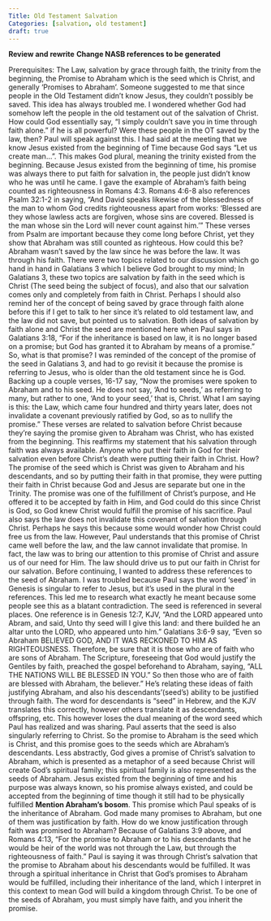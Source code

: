 ---
Title: Old Testament Salvation
Categories: [salvation, old testament]
draft: true
---

**Review and rewrite**
**Change NASB references to be generated**

Prerequisites: The Law, salvation by grace through faith, the trinity from the beginning, the Promise to Abraham which is the seed which is Christ, and generally ‘Promises to Abraham’.
Someone suggested to me that since people in the Old Testament didn't know Jesus, they couldn't possibly be saved. This idea has always troubled me. I wondered whether God had somehow left the people in the old testament out of the salvation of Christ. How could God essentially say, “I simply couldn’t save you in time through faith alone.” if he is all powerful? Were these people in the OT saved by the law, then? Paul will speak against this. I had said at the meeting that we know Jesus existed from the beginning of Time because God says “Let us create man…”. This makes God plural, meaning the trinity existed from the beginning. Because Jesus existed from the beginning of time, his promise was always there to put faith for salvation in, the people just didn’t know who he was until he came. I gave the example of Abraham’s faith being counted as righteousness in Romans 4:3. Romans 4:6-8 also references Psalm 32:1-2 in saying, “And David speaks likewise of the blessedness of the man to whom God credits righteousness apart from works: ‘Blessed are they whose lawless acts are forgiven, whose sins are covered. Blessed is the man whose sin the Lord will never count against him.’” These verses from Psalm are important because they come long before Christ, yet they show that Abraham was still counted as righteous. How could this be? Abraham wasn’t saved by the law since he was before the law. It was through his faith.
There were two topics related to our discussion which go hand in hand in Galatians 3 which I believe God brought to my mind; In Galatians 3, these two topics are salvation by faith in the seed which is Christ (The seed being the subject of focus), and also that our salvation comes only and completely from faith in Christ. Perhaps I should also remind her of the concept of being saved by grace through faith alone before this if I get to talk to her since it’s related to old testament law, and the law did not save, but pointed us to salvation.
Both ideas of salvation by faith alone and Christ the seed are mentioned here when Paul says in Galatians 3:18, “For if the inheritance is based on law, it is no longer based on a promise; but God has granted it to Abraham by means of a promise.” So, what is that promise? I was reminded of the concept of the promise of the seed in Galatians 3, and had to go revisit it because the promise is referring to Jesus, who is older than the old testament since he is God.
Backing up a couple verses, 16-17 say, “Now the promises were spoken to Abraham and to his seed. He does not say, ‘And to seeds,’ as referring to many, but rather to one, ‘And to your seed,’ that is, Christ. What I am saying is this: the Law, which came four hundred and thirty years later, does not invalidate a covenant previously ratified by God, so as to nullify the promise.” These verses are related to salvation before Christ because they’re saying the promise given to Abraham was Christ, who has existed from the beginning. This reaffirms my statement that his salvation through faith was always available. Anyone who put their faith in God for their salvation even before Christ’s death were putting their faith in Christ. How? The promise of the seed which is Christ was given to Abraham and his descendants, and so by putting their faith in that promise, they were putting their faith in Christ because God and Jesus are separate but one in the Trinity. The promise was one of the fulfillment of Christ’s purpose, and He offered it to be accepted by faith in Him, and God could do this since Christ is God, so God knew Christ would fulfill the promise of his sacrifice. Paul also says the law does not invalidate this covenant of salvation through Christ. Perhaps he says this because some would wonder how Christ could free us from the law. However, Paul understands that this promise of Christ came well before the law, and the law cannot invalidate that promise. In fact, the law was to bring our attention to this promise of Christ and assure us of our need for Him. The law should drive us to put our faith in Christ for our salvation.
Before continuing, I wanted to address these references to the seed of Abraham. I was troubled because Paul says the word ‘seed’ in Genesis is singular to refer to Jesus, but it’s used in the plural in the references. This led me to research what exactly he meant because some people see this as a blatant contradiction. The seed is referenced in several places. One reference is in Genesis 12:7, KJV, “And the LORD appeared unto Abram, and said, Unto thy seed will I give this land: and there builded he an altar unto the LORD, who appeared unto him.” Galatians 3:6-9 say, “Even so Abraham BELIEVED GOD, AND IT WAS RECKONED TO HIM AS RIGHTEOUSNESS. Therefore, be sure that it is those who are of faith who are sons of Abraham. The Scripture, foreseeing that God would justify the Gentiles by faith, preached the gospel beforehand to Abraham, saying, “ALL THE NATIONS WILL BE BLESSED IN YOU.” So then those who are of faith are blessed with Abraham, the believer.” He’s relating these ideas of faith justifying Abraham, and also his descendants’(seed’s) ability to be justified through faith. The word for descendants is “seed” in Hebrew, and the KJV translates this correctly, however others translate it as descendants, offspring, etc. This however loses the dual meaning of the word seed which Paul has realized and was sharing. Paul asserts that the seed is also singularly referring to Christ. So the promise to Abraham is the seed which is Christ, and this promise goes to the seeds which are Abraham’s descendants. Less abstractly, God gives a promise of Christ’s salvation to Abraham, which is presented as a metaphor of a seed because Christ will create God’s spiritual family; this spiritual family is also represented as the seeds of Abraham. Jesus existed from the beginning of time and his purpose was always known, so his promise always existed, and could be accepted from the beginning of time though it still had to be physically fulfilled **Mention Abraham's bosom**. This promise which Paul speaks of is the inheritance of Abraham. God made many promises to Abraham, but one of them was justification by faith. How do we know justification through faith was promised to Abraham? Because of Galatians 3:9 above, and Romans 4:13, “For the promise to Abraham or to his descendants that he would be heir of the world was not through the Law, but through the righteousness of faith.” Paul is saying it was through Christ’s salvation that the promise to Abraham about his descendants would be fulfilled. It was through a spiritual inheritance in Christ that God’s promises to Abraham would be fulfilled, including their inheritance of the land, which I interpret in this context to mean God will build a kingdom through Christ. To be one of the seeds of Abraham, you must simply have faith, and you inherit the promise.
